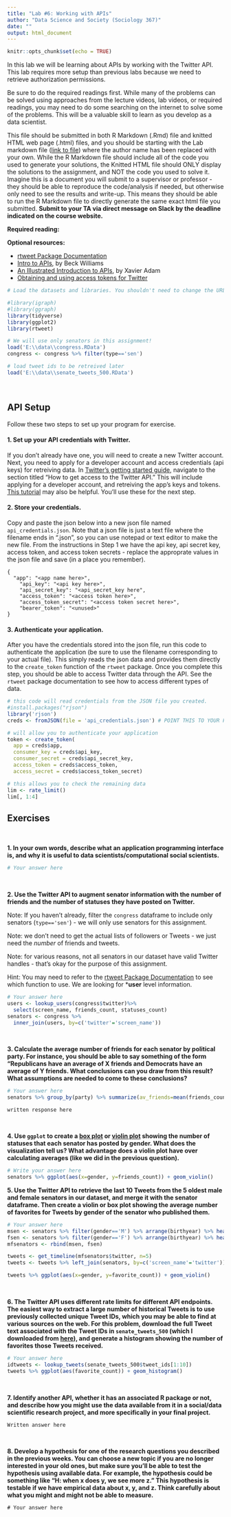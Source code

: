```yaml
---
title: "Lab #6: Working with APIs"
author: "Data Science and Society (Sociology 367)"
date: ""
output: html_document
---
```


```r
knitr::opts_chunk$set(echo = TRUE)
```

In this lab we will be learning about APIs by working with the Twitter API. This lab requires more setup than previous labs because we need to retrieve authorization permissions.

Be sure to do the required readings first. While many of the problems can be solved using approaches from the lecture videos, lab videos, or required readings, you may need to do some searching on the internet to solve some of the problems. This will be a valuable skill to learn as you develop as a data scientist.

This file should be submitted in both R Markdown (.Rmd) file and knitted HTML web page (.html) files, and you should be starting with the Lab markdown file ([link to file](/assignments/Lab_5.Rmd)) where the author name has been replaced with your own. While the R Markdown file should include all of the code you used to generate your solutions, the Knitted HTML file should ONLY display the solutions to the assignment, and NOT the code you used to solve it. Imagine this is a document you will submit to a supervisor or professor - they should be able to reproduce the code/analysis if needed, but otherwise only need to see the results and write-up. This means they should be able to run the R Markdown file to directly generate the same exact html file you submitted. **Submit to your TA via direct message on Slack by the deadline indicated on the course website.**

**Required reading:** 


**Optional resources:**

* [rtweet Package Documentation](https://cran.r-project.org/web/packages/rtweet/rtweet.pdf)
* [Intro to APIs](https://medium.com/@rwilliams_bv/apis-d389aa68104f), by Beck Williams
* [An Illustrated Introduction to APIs](https://medium.com/epfl-extension-school/an-illustrated-introduction-to-apis-10f8000313b9), by Xavier Adam
* [Obtaining and using access tokens for Twitter](https://cran.r-project.org/web/packages/rtweet/vignettes/auth.html)


```r
# Load the datasets and libraries. You shouldn't need to change the URL in the `load` function.

#library(igraph)
#library(ggraph)
library(tidyverse)
library(ggplot2)
library(rtweet)

# We will use only senators in this assignment!
load('E:\\data\\congress.RData')
congress <- congress %>% filter(type=='sen')

# load tweet ids to be retreived later
load('E:\\data\\senate_tweets_500.RData')
```
<br/>


## API Setup

Follow these two steps to set up your program for exercise.

#### 1. Set up your API credentials with Twitter. 

If you don't already have one, you will need to create a new Twitter account. Next, you need to apply for a developer account and access credentials (api keys) for retreiving data. In [Twitter's getting started guide](https://developer.twitter.com/en/docs/twitter-api/getting-started/guide), navigate to the section titled "How to get access to the Twitter API." This will include applying for a developer account, and retreiving the app's keys and tokens. [This tutorial](https://cran.r-project.org/web/packages/rtweet/vignettes/auth.html) may also be helpful. You'll use these for the next step. 

#### 2. Store your credentials.
Copy and paste the json below into a new json file named `api_credentials.json`. Note that a json file is just a text file where the filename ends in ".json", so you can use notepad or text editor to make the new file. From the instructions in Step 1 we have the api key, api secret key, access token, and access token secrets - replace the approprate values in the json file and save (in a place you remember).

```
{
  "app": "<app name here>",
	"api_key": "<api key here>",
	"api_secret_key": "<api_secret_key here",
	"access_token": "<access token here>",
	"access_token_secret": "<access token secret here>",
	"bearer_token": "<unused>"
}
```

#### 3. Authenticate your application.

After you have the credentials stored into the json file, run this code to authenticate the application (be sure to use the filename corresponding to your actual file). This simply reads the json data and provides them directly to the `create_token` function of the `rtweet` package. Once you complete this step, you should be able to access Twitter data through the API. See the `rtweet` package documentation to see how to access different types of data.

```r

# this code will read credentials from the JSON file you created.
#install.packages("rjson")
library('rjson')
creds <- fromJSON(file = 'api_credentials.json') # POINT THIS TO YOUR FILE

# will allow you to authenticate your application
token <- create_token(
  app = creds$app,
  consumer_key = creds$api_key,
  consumer_secret = creds$api_secret_key,
  access_token = creds$access_token,
  access_secret = creds$access_token_secret)

# this allows you to check the remaining data
lim <- rate_limit()
lim[, 1:4]

```



## Exercises
<br/>

**1. In your own words, describe what an application programming interface is, and why it is useful to data scientists/computational social scientists.**

```r
# Your answer here
```
<br/>


**2.  Use the Twitter API to augment senator information with the number of friends and the number of statuses they have posted on Twitter.**

Note: If you haven't already, filter the `congress` dataframe to include only senators (`type=='sen'`) - we will only use senators for this assignment.

Note: we don't need to get the actual lists of followers or Tweets - we just need the *number* of friends and tweets.

Note: for various reasons, not all senators in our dataset have valid Twitter handles - that's okay for the purpose of this assignment.

Hint: You may need to refer to the [rtweet Package Documentation](https://cran.r-project.org/web/packages/rtweet/rtweet.pdf) to see which function to use. We are looking for ***user** level information.
```r
# Your answer here
users <- lookup_users(congress$twitter)%>% 
  select(screen_name, friends_count, statuses_count)
senators <- congress %>% 
  inner_join(users, by=c('twitter'='screen_name'))
```
<br/>

**3. Calculate the average number of friends for each senator by political party. For instance, you should be able to say something of the form "Republicans have an average of X friends and Democrats have an average of Y friends. What conclusions can you draw from this result? What assumptions are needed to come to these conclusions?**
```r
# Your answer here
senators %>% group_by(party) %>% summarize(av_friends=mean(friends_count))
```
```
written response here
```
<br/>

**4. Use `ggplot` to create a [box plot](https://www.r-graph-gallery.com/boxplot.html) or [violin plot](https://www.r-graph-gallery.com/violin.html) showing the number of statuses that each senator has posted by gender. What does the visualization tell us? What advantage does a violin plot have over calculating averages (like we did in the previous question).**
```r
# Write your answer here
senators %>% ggplot(aes(x=gender, y=friends_count)) + geom_violin()
```

**5. Use the Twitter API to retrieve the last 10 Tweets from the 5 oldest male and female senators in our dataset, and merge it with the senator dataframe. Then create a violin or box plot showing the average number of favorites for Tweets by gender of the senator who published them.**
```r
# Your answer here
msen <- senators %>% filter(gender=='M') %>% arrange(birthyear) %>% head(2)
fsen <- senators %>% filter(gender=='F') %>% arrange(birthyear) %>% head(2)
mfsenators <- rbind(msen, fsen)

tweets <- get_timeline(mfsenators$twitter, n=5)
tweets <- tweets %>% left_join(senators, by=c('screen_name'='twitter'))

tweets %>% ggplot(aes(x=gender, y=favorite_count)) + geom_violin()
```
<br/>


**6. The Twitter API uses different rate limits for different API endpoints. The easiest way to extract a large number of historical Tweets is to use previously collected unique Tweet IDs, which you may be able to find at various sources on the web. For this problem, download the full Tweet text associated with the Tweet IDs in `senate_tweets_500` (which I downloaded from [here](https://dataverse.harvard.edu/dataset.xhtml?persistentId=doi:10.7910/DVN/MBOJNS)), and generate a histogram showing the number of favorites those Tweets received.**
```r
# Your answer here
idtweets <- lookup_tweets(senate_tweets_500$tweet_ids[1:10])
tweets %>% ggplot(aes(favorite_count)) + geom_histogram()
```
<br/>


**7. Identify another API, whether it has an associated R package or not, and describe how you might use the data available from it in a social/data scientific research project, and more specifically in your final project.**
```
Written answer here
```
<br/>

**8. Develop a hypothesis for one of the research questions you described in the previous weeks. You can choose a new topic if you are no longer interested in your old ones, but make sure you'll be able to test the hypothesis using available data. For example, the hypothesis could be something like "H: when x does y, we see more z." This hypothesis is testable if we have empirical data about x, y, and z. Think carefully about what you might and might not be able to measure.**
```
# Your answer here
```
<br/>
